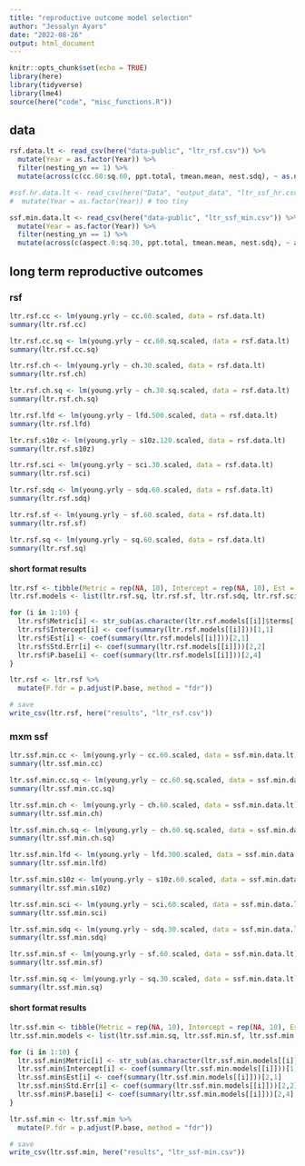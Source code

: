 ```yaml
---
title: "reproductive outcome model selection"
author: "Jessalyn Ayars"
date: "2022-08-26"
output: html_document
---
```


```r
knitr::opts_chunk$set(echo = TRUE)
library(here)
library(tidyverse)
library(lme4)
source(here("code", "misc_functions.R"))
```


## data
```r
rsf.data.lt <- read_csv(here("data-public", "ltr_rsf.csv")) %>%
  mutate(Year = as.factor(Year)) %>%
  filter(nesting_yn == 1) %>%
  mutate(across(c(cc.60:sq.60, ppt.total, tmean.mean, nest.sdq), ~ as.numeric(scale(.x)), .names = "{.col}.scaled"))

#ssf.hr.data.lt <- read_csv(here("Data", "output_data", "ltr_ssf_hr.csv")) %>%
#  mutate(Year = as.factor(Year)) # too tiny

ssf.min.data.lt <- read_csv(here("data-public", "ltr_ssf_min.csv")) %>%
  mutate(Year = as.factor(Year)) %>%
  filter(nesting_yn == 1) %>%
  mutate(across(c(aspect.0:sq.30, ppt.total, tmean.mean, nest.sdq), ~ as.numeric(scale(.x)), .names = "{.col}.scaled"))
``` 

## long term reproductive outcomes

### rsf
```r
ltr.rsf.cc <- lm(young.yrly ~ cc.60.scaled, data = rsf.data.lt)
summary(ltr.rsf.cc) 

ltr.rsf.cc.sq <- lm(young.yrly ~ cc.60.sq.scaled, data = rsf.data.lt)
summary(ltr.rsf.cc.sq) 

ltr.rsf.ch <- lm(young.yrly ~ ch.30.scaled, data = rsf.data.lt)
summary(ltr.rsf.ch)

ltr.rsf.ch.sq <- lm(young.yrly ~ ch.30.sq.scaled, data = rsf.data.lt)
summary(ltr.rsf.ch.sq)

ltr.rsf.lfd <- lm(young.yrly ~ lfd.500.scaled, data = rsf.data.lt)
summary(ltr.rsf.lfd)

ltr.rsf.s10z <- lm(young.yrly ~ s10z.120.scaled, data = rsf.data.lt)
summary(ltr.rsf.s10z)

ltr.rsf.sci <- lm(young.yrly ~ sci.30.scaled, data = rsf.data.lt)
summary(ltr.rsf.sci)

ltr.rsf.sdq <- lm(young.yrly ~ sdq.60.scaled, data = rsf.data.lt)
summary(ltr.rsf.sdq)  

ltr.rsf.sf <- lm(young.yrly ~ sf.60.scaled, data = rsf.data.lt)
summary(ltr.rsf.sf)  

ltr.rsf.sq <- lm(young.yrly ~ sq.60.scaled, data = rsf.data.lt)
summary(ltr.rsf.sq)  
```

#### short format results
```r
ltr.rsf <- tibble(Metric = rep(NA, 10), Intercept = rep(NA, 10), Est = rep(NA, 10), Std.Err = rep(NA, 10), P.base = rep(NA, 10))
ltr.rsf.models <- list(ltr.rsf.sq, ltr.rsf.sf, ltr.rsf.sdq, ltr.rsf.sci, ltr.rsf.s10z, ltr.rsf.lfd, ltr.rsf.ch.sq, ltr.rsf.ch, ltr.rsf.cc.sq, ltr.rsf.cc)

for (i in 1:10) {  
  ltr.rsf$Metric[i] <- str_sub(as.character(ltr.rsf.models[[i]]$terms[[3]]), start = 1, end = -8) 
  ltr.rsf$Intercept[i] <- coef(summary(ltr.rsf.models[[i]]))[1,1]
  ltr.rsf$Est[i] <- coef(summary(ltr.rsf.models[[i]]))[2,1]
  ltr.rsf$Std.Err[i] <- coef(summary(ltr.rsf.models[[i]]))[2,2]
  ltr.rsf$P.base[i] <- coef(summary(ltr.rsf.models[[i]]))[2,4]
}

ltr.rsf <- ltr.rsf %>%
  mutate(P.fdr = p.adjust(P.base, method = "fdr"))

# save
write_csv(ltr.rsf, here("results", "ltr_rsf.csv"))
```


### mxm ssf

```r
ltr.ssf.min.cc <- lm(young.yrly ~ cc.60.scaled, data = ssf.min.data.lt)
summary(ltr.ssf.min.cc) 

ltr.ssf.min.cc.sq <- lm(young.yrly ~ cc.60.sq.scaled, data = ssf.min.data.lt)
summary(ltr.ssf.min.cc.sq) 

ltr.ssf.min.ch <- lm(young.yrly ~ ch.60.scaled, data = ssf.min.data.lt)
summary(ltr.ssf.min.ch)

ltr.ssf.min.ch.sq <- lm(young.yrly ~ ch.60.sq.scaled, data = ssf.min.data.lt)
summary(ltr.ssf.min.ch.sq)

ltr.ssf.min.lfd <- lm(young.yrly ~ lfd.300.scaled, data = ssf.min.data.lt)
summary(ltr.ssf.min.lfd)

ltr.ssf.min.s10z <- lm(young.yrly ~ s10z.60.scaled, data = ssf.min.data.lt)
summary(ltr.ssf.min.s10z)

ltr.ssf.min.sci <- lm(young.yrly ~ sci.60.scaled, data = ssf.min.data.lt)
summary(ltr.ssf.min.sci)

ltr.ssf.min.sdq <- lm(young.yrly ~ sdq.30.scaled, data = ssf.min.data.lt)
summary(ltr.ssf.min.sdq)

ltr.ssf.min.sf <- lm(young.yrly ~ sf.60.scaled, data = ssf.min.data.lt)
summary(ltr.ssf.min.sf)

ltr.ssf.min.sq <- lm(young.yrly ~ sq.30.scaled, data = ssf.min.data.lt)
summary(ltr.ssf.min.sq)
```

#### short format results
```r
ltr.ssf.min <- tibble(Metric = rep(NA, 10), Intercept = rep(NA, 10), Est = rep(NA, 10), Std.Err = rep(NA, 10), P.base = rep(NA, 10))
ltr.ssf.min.models <- list(ltr.ssf.min.sq, ltr.ssf.min.sf, ltr.ssf.min.sdq, ltr.ssf.min.sci, ltr.ssf.min.s10z, ltr.ssf.min.lfd, ltr.ssf.min.ch.sq, ltr.ssf.min.ch, ltr.ssf.min.cc.sq, ltr.ssf.min.cc)

for (i in 1:10) { 
  ltr.ssf.min$Metric[i] <- str_sub(as.character(ltr.ssf.min.models[[i]]$terms[[3]]), start = 1, end = -8) 
  ltr.ssf.min$Intercept[i] <- coef(summary(ltr.ssf.min.models[[i]]))[1,1]
  ltr.ssf.min$Est[i] <- coef(summary(ltr.ssf.min.models[[i]]))[2,1]
  ltr.ssf.min$Std.Err[i] <- coef(summary(ltr.ssf.min.models[[i]]))[2,2]
  ltr.ssf.min$P.base[i] <- coef(summary(ltr.ssf.min.models[[i]]))[2,4]
}

ltr.ssf.min <- ltr.ssf.min %>%
  mutate(P.fdr = p.adjust(P.base, method = "fdr"))

# save
write_csv(ltr.ssf.min, here("results", "ltr_ssf-min.csv"))
```
